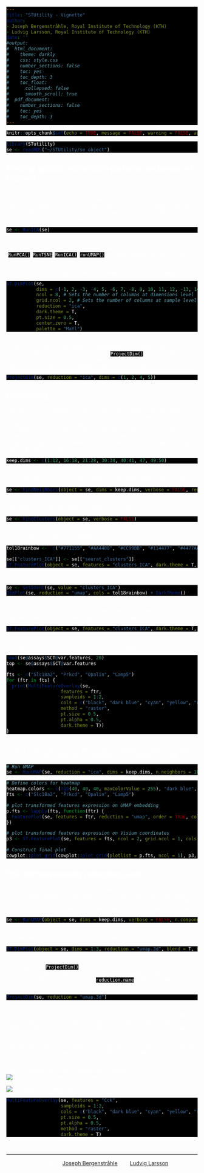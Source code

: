 ```yaml
---
title: "STUtility - Vignette"
author:
- Joseph Bergenstråhle, Royal Institute of Technology (KTH)
- Ludvig Larsson, Royal Institute of Technology (KTH)
date: ''
#output:
#  html_document:
#    theme: darkly
#    css: style.css
#    number_sections: false
#    toc: yes
#    toc_depth: 3
#    toc_float:
#      collapsed: false
#      smooth_scroll: true
#  pdf_document:
#    number_sections: false
#    toc: yes
#    toc_depth: 3
---
```


<style type="text/css">
div.main-container {
  background-color: #000000 !important;
  max-width: 1400px;
  margin-left: auto;
  margin-right: auto;
}
</style>
<style>
#TOC {
  background: url("https://www.spatialresearch.org/wp-content/uploads/2019/09/str-logo-spatial_research_3@2x.png");
  background-size: contain;
  padding-top: 100px !important;
  background-repeat: no-repeat;
  op: 5%;
  opacity: 0.8;
  width: 500px;
  color: white;
  border-color: #000000 !important;
}
</style>

<style> code, pre{
  background-color: #000000 !important;
  color: white !important;
}
</style>
<style> 
body {
  color: white
}
</style>
<style>
.list-group-item.active, .list-group-item.active:focus, .list-group-item.active:hover {
    background-color: #375a7f;
}
</style>



```r
knitr::opts_chunk$set(echo = TRUE, message = FALSE, warning = FALSE, autodep = TRUE)

```

```r
library(STutility)
se <- readRDS("~/STUtility/se_object")
```

## Finding spatial expression patterns and areas of interest

The strength of untargeted whole transcriptome capture is the ability to perform unsupervised analysis and the ability to find spatial gene expression patterns. We've found good use of the dimensionality reduction method "ICA" (Independent Component Analysis) to find spatial expression patterns. An example is demonstrated below:
<br>
```r

se <- RunICA(se)

``` 
<br>
Different dimensionality reductions methods are supported via Seurat (`RunPCA()`, `RunTSNE`, `RunICA()`, `runUMAP()` ) and the output are stored in the Seurat object. 

We can then plot a variable number of dimensions across the samples.
<br>
```r

ST.DimPlot(se, 
           dims = c(-1, 2, -3, -4, 5, -6, 7, -8, 9, 10, 11, 12, -13, 14, 15, -16), # If we flip the sign, the ICA vector will be inverted
           ncol = 8, # Sets the number of columns at dimensions level
           grid.ncol = 2, # Sets the number of columns at sample level
           reduction = "ica", 
           dark.theme = T, 
           pt.size = 0.5, 
           center.zero = T, 
           palette = "MaYl")

```
<br>
To extract the genes that drives the separation according to the dimensionality reduction, we can use the `ProjectDim()` function. Where we specify the dimensions of interest (here IC_1 and IC_3, which are regions that seems to confer a clear spatial expression histology. 
<br>
```r

ProjectDim(se, reduction = "ica", dims = c(1, 2, 4, 5))

```


## Clustering

Clustering is a standard procedure in genomic analysis, and the methods for doing so are numerous. Here we demonstrate an example where we use the result of ICA to perform clustering. In the previous section, we demonstrated how to plot a subset of dimensions from the ICA output. Going through this list, we can notice the dimensions that are "spatially active", i.e. that seems to confer a spatial pattern along their axis. We can extract these dimensions:
<br>
```r
keep.dims <- c(1:12, 16:18, 21:28, 30:34, 40:41, 47, 49:50)
```
<br>
And then use them to construct a Shared Nearest Neighbor (SSN) Graph. 
<br>
```r
se <- FindNeighbors(object = se, dims = keep.dims, verbose = FALSE, reduction = "ica")
```
<br>
Followed by clustering using a modularity optimizer
<br>
```r
se <- FindClusters(object = se, verbose = FALSE)
```
<br>
And plotting of the clusters spatially
<br>
```r

tol18rainbow <-  c("#771155", "#AA4488", "#CC99BB", "#114477", "#4477AA", "#77AADD", "#117777", "#44AAAA", "#77CCCC", "#777711", "#AAAA44", "#DDDD77", "#774411", "#AA7744", "#DDAA77", "#771122", "#AA4455", "#DD7788")

se[["clusters_ICA"]] <- se[["seurat_clusters"]]
ST.FeaturePlot(object = se, features = "clusters_ICA", dark.theme = T, cols = tol18rainbow, pt.size = 0.5)

```
<br>
```r

se <- SetIdent(se, value = "clusters_ICA")
DimPlot(se, reduction = "umap", cols = tol18rainbow) + DarkTheme()

```

<br>
If you think that the distribution of clusters gets too cluttered, you can also split the view so that only one cluster at the time gets colored.
<br>
```r

ST.FeaturePlot(object = se, features = "clusters_ICA", dark.theme = T, cols = tol18rainbow, pt.size = 0.1, split.labels = T, indices = 1)

```
<br>
We can take a look a specific look at the most variable features.
<br>
```r

head(se@assays$SCT@var.features, 20)
top <- se@assays$SCT@var.features

fts <- c("Slc18a2", "Prkcd", "Opalin", "Lamp5")
for (ftr in fts) {
  print(MultiFeatureOverlay(se, 
                    features = ftr, 
                    sampleids = 1:2,
                    cols = c("black", "dark blue", "cyan", "yellow", "red", "dark red"),
                    method = "raster", 
                    pt.size = 0.5, 
                    pt.alpha = 0.5, 
                    dark.theme = T))
}

```
<br>
Another useful feature is that you can now compare the spatial distribution of a gene with the typical "graph embeddings" s.a. UMAP and t-SNE. 
<br>
```r

# Run UMAP
se <- RunUMAP(se, reduction = "ica", dims = keep.dims, n.neighbors = 10)

````

```r

# Define colors for heatmap
heatmap.colors <- c(rgb(40, 40, 40, maxColorValue = 255), "dark blue", "cyan", "white")
fts <- c("Slc18a2", "Prkcd", "Opalin", "Lamp5")

# plot transformed features expression on UMAP embedding
p.fts <- lapply(fts, function(ftr) {
  FeaturePlot(se, features = ftr, reduction = "umap", order = TRUE, cols = heatmap.colors) + DarkTheme()
})

# plot transformed features expression on Visium coordinates
p3 <- ST.FeaturePlot(se, features = fts, ncol = 2, grid.ncol = 1, cols = heatmap.colors, pt.size = 0.5, dark.theme = T)

# Construct final plot
cowplot::plot_grid(cowplot::plot_grid(plotlist = p.fts, ncol = 1), p3, ncol = 2, rel_widths = c(1, 2))

```

## RGB dimensionality reduction plots

One approach to visualize the result of dimensionality reduction is to use the first three dimensions and transform the values into RGB color space. This 3 dimensional space can then be utilized for spatial visualization.
We demonstrate the technique with UMAP, using our ICA dimensions as input:
<br>
```r

se <- RunUMAP(object = se, dims = keep.dims, verbose = FALSE, n.components = 3, reduction = "ica", reduction.name = "umap.3d")

```
<br>
We use the first three dimensions for plotting:
<br>
```r

ST.DimPlot(object = se, dims = 1:3, reduction = "umap.3d", blend = T, dark.theme = T, pt.size = 0.5)

```

<br>
Once again the `ProjectDim()` function can be used to display the genes that are most strongly correlated with the coordinate system. Note in the function call above that we defined `reduction.name`, which are subsequently stored in the Seurat object in the reduction slot: 
<br>
```r

ProjectDim(se, reduction = "umap.3d")

```
<br>
As seen in the plot above, there are clear spatial patterns that are confirmed by the histology of the tissue. 
Lets take an example, looking at the first UMAP coordinate (red color) - we note a clear pattern [bra beskrivning av vad vi ser]

We can utilize an external data source, the Allen brain atlas, to see how well our data match. 
Lets take the gene with highest correlation to the red color, i.e. "Cck". 

https://mouse.brain-map.org/gene/show/12209
![Expression data - Allen brain atlas](assets/Allen_expression_data.PNG)

![ISH data - Allen brain atlas](assets/Allen_ISH_data.PNG)
<br>
```r

MultiFeatureOverlay(se, features = "Cck", 
                    sampleids = 1:2,
                    cols = c("black", "dark blue", "cyan", "yellow", "red", "dark red"),
                    pt.size = 0.5, 
                    pt.alpha = 0.5,
                    method = "raster", 
                    dark.theme = T)

```

&nbsp;
<hr />
<p style="text-align: center;">A work by <a href="j.bergenstrahle@scilifelab.se">Joseph Bergenstråhle</a> and <a href="ludvig.larsson@scilifelab.se">Ludvig Larsson</a></p>

<!-- Add icon library -->
<link rel="stylesheet" href="https://cdnjs.cloudflare.com/ajax/libs/font-awesome/4.7.0/css/font-awesome.min.css">

<!-- Add font awesome icons -->
<p style="text-align: center;">
    <a href="https://www.spatialresearch.org" class="fa fa-beer"></a>
</p>

&nbsp;
